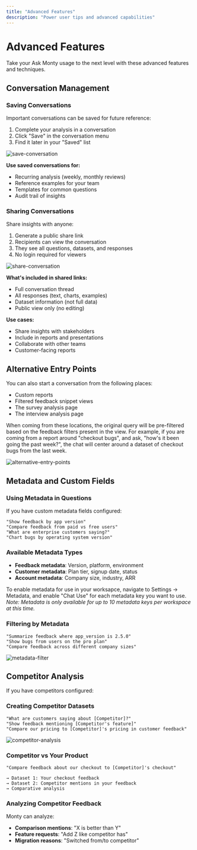 ```yaml
---
title: "Advanced Features"
description: "Power user tips and advanced capabilities"
---
```


# Advanced Features

Take your Ask Monty usage to the next level with these advanced features and techniques.

## Conversation Management

### Saving Conversations

Important conversations can be saved for future reference:

1. Complete your analysis in a conversation
2. Click "Save" in the conversation menu
3. Find it later in your "Saved" list

![save-conversation](/images/monty/saveChat.gif)

**Use saved conversations for:**

- Recurring analysis (weekly, monthly reviews)
- Reference examples for your team
- Templates for common questions
- Audit trail of insights

### Sharing Conversations

Share insights with anyone:

1. Generate a public share link
2. Recipients can view the conversation
3. They see all questions, datasets, and responses
4. No login required for viewers

![share-conversation](/images/monty/shareChat.png)

**What's included in shared links:**

- Full conversation thread
- All responses (text, charts, examples)
- Dataset information (not full data)
- Public view only (no editing)

**Use cases:**

- Share insights with stakeholders
- Include in reports and presentations
- Collaborate with other teams
- Customer-facing reports

## Alternative Entry Points

You can also start a conversation from the following places:

- Custom reports
- Filtered feedback snippet views
- The survey analysis page
- The interview analysis page

When coming from these locations, the original query will be pre-filtered based on the feedback filters present in the view.
For example, if you are coming from a report around "checkout bugs", and ask, "how's it been going the past week?", the chat will center around a dataset of checkout bugs from the last week.

![alternative-entry-points](/images/monty/fromReport.gif)

## Metadata and Custom Fields

### Using Metadata in Questions

If you have custom metadata fields configured:

```
"Show feedback by app version"
"Compare feedback from paid vs free users"
"What are enterprise customers saying?"
"Chart bugs by operating system version"
```

### Available Metadata Types

- **Feedback metadata**: Version, platform, environment
- **Customer metadata**: Plan tier, signup date, status
- **Account metadata**: Company size, industry, ARR

To enable metadata for use in your worksapce, navigate to Settings -> Metadata, and enable "Chat Use" for each metadata key you want to use.
_Note: Metadata is only available for up to 10 metadata keys per workspace at this time._

### Filtering by Metadata

```
"Summarize feedback where app_version is 2.5.0"
"Show bugs from users on the pro plan"
"Compare feedback across different company sizes"
```

![metadata-filter](/images/monty/metadataFilter.png)

## Competitor Analysis

If you have competitors configured:

### Creating Competitor Datasets

```
"What are customers saying about [Competitor]?"
"Show feedback mentioning [Competitor's feature]"
"Compare our pricing to [Competitor]'s pricing in customer feedback"
```

![competitor-analysis](/images/monty/competitors.png)

### Competitor vs Your Product

```
"Compare feedback about our checkout to [Competitor]'s checkout"

→ Dataset 1: Your checkout feedback
→ Dataset 2: Competitor mentions in your feedback
→ Comparative analysis
```

### Analyzing Competitor Feedback

Monty can analyze:

- **Comparison mentions**: "X is better than Y"
- **Feature requests**: "Add Z like competitor has"
- **Migration reasons**: "Switched from/to competitor"
